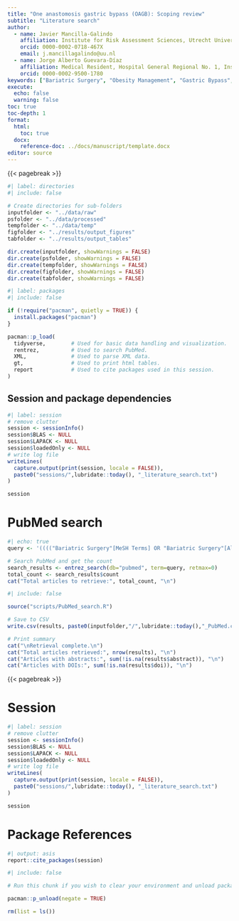 ```yaml
---
title: "One anastomosis gastric bypass (OAGB): Scoping review"
subtitle: "Literature search"
author: 
  - name: Javier Mancilla-Galindo
    affiliation: Institute for Risk Assessment Sciences, Utrecht University, Utrecht, The Netherlands
    orcid: 0000-0002-0718-467X
    email: j.mancillagalindo@uu.nl
  - name: Jorge Alberto Guevara-Díaz
    affiliation: Medical Resident, Hospital General Regional No. 1, Instituto Mexicano del Servicio Social, Culiacan, Sinaloa, Mexico
    orcid: 0000-0002-9500-1780
keywords: ["Bariatric Surgery", "Obesity Management", "Gastric Bypass", "OAGB", "Mini gastric bypass", "diabetes remission", "Postoperative Complications"]
execute: 
  echo: false
  warning: false
toc: true
toc-depth: 1
format:
  html:
    toc: true
  docx:
    reference-doc: ../docs/manuscript/template.docx
editor: source
---
```


{{< pagebreak >}}

```r
#| label: directories
#| include: false

# Create directories for sub-folders  
inputfolder <- "../data/raw"
psfolder <- "../data/processed"
tempfolder <- "../data/temp"
figfolder <- "../results/output_figures"
tabfolder <- "../results/output_tables"

dir.create(inputfolder, showWarnings = FALSE)
dir.create(psfolder, showWarnings = FALSE)
dir.create(tempfolder, showWarnings = FALSE)
dir.create(figfolder, showWarnings = FALSE)
dir.create(tabfolder, showWarnings = FALSE)
```

```r
#| label: packages
#| include: false 

if (!require("pacman", quietly = TRUE)) {
  install.packages("pacman")
}

pacman::p_load(
  tidyverse,        # Used for basic data handling and visualization.
  rentrez,          # Used to search PubMed.
  XML,              # Used to parse XML data.
  gt,               # Used to print html tables.  
  report            # Used to cite packages used in this session.   
)
```

## Session and package dependencies

```r
#| label: session
# remove clutter
session <- sessionInfo()
session$BLAS <- NULL
session$LAPACK <- NULL
session$loadedOnly <- NULL
# write log file
writeLines(
  capture.output(print(session, locale = FALSE)),
  paste0("sessions/",lubridate::today(), "_literature_search.txt")
)                                   

session
```

# PubMed search 

```r
#| echo: true  
query <- '(((("Bariatric Surgery"[MeSH Terms] OR "Bariatric Surgery"[All Fields] OR "obesity/surgery"[MeSH Terms] OR "obesity, morbid/surgery"[MeSH Major Topic]) AND ("Gastric Bypass"[MeSH Terms] OR "gastric bypass/methods"[MeSH Major Topic] OR "gastric bypass/adverse effects"[MeSH Major Topic] OR "One anastomosis gastric bypass"[All Fields] OR "OAGB"[All Fields] OR "Mini-gastric Bypass"[All Fields] OR "MGB"[All Fields] OR "omega loop gastric bypass"[All Fields] OR "OLGB"[All Fields] OR "Single anastomosis gastric bypass"[All Fields] OR "SAGB"[All Fields]) AND ("clinical trial"[Publication Type] OR "controlled clinical trial"[Publication Type] OR "meta analysis"[Publication Type] OR "observational study"[Publication Type] OR "systematic review"[Filter]) AND "humans"[MeSH Terms]) NOT "pregnant*"[All Fields]) NOT "Child"[MeSH Terms]) NOT "child*"[All Fields]'
```


```r
# Search PubMed and get the count
search_results <- entrez_search(db="pubmed", term=query, retmax=0)
total_count <- search_results$count
cat("Total articles to retrieve:", total_count, "\n")
```


```r
#| include: false

source("scripts/PubMed_search.R")
```


```r
# Save to CSV
write.csv(results, paste0(inputfolder,"/",lubridate::today(),"_PubMed.csv"), row.names = FALSE)

# Print summary
cat("\nRetrieval complete.\n")
cat("Total articles retrieved:", nrow(results), "\n")
cat("Articles with abstracts:", sum(!is.na(results$abstract)), "\n")
cat("Articles with DOIs:", sum(!is.na(results$doi)), "\n")
```

{{< pagebreak >}}

# Session

```r
#| label: session
# remove clutter
session <- sessionInfo()
session$BLAS <- NULL
session$LAPACK <- NULL
session$loadedOnly <- NULL
# write log file
writeLines(
  capture.output(print(session, locale = FALSE)),
  paste0("sessions/",lubridate::today(), "_literature_search.txt")
)                                   

session
```

# Package References

```r
#| output: asis
report::cite_packages(session)
```

```r
#| include: false

# Run this chunk if you wish to clear your environment and unload packages.

pacman::p_unload(negate = TRUE)

rm(list = ls())
```
